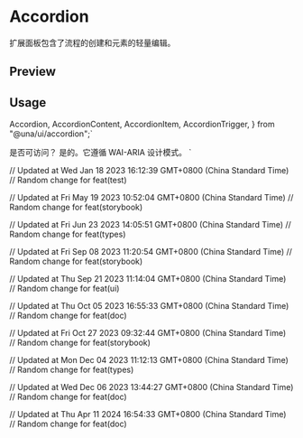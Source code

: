 

<Meta of={AccordionStories} />

<RadixPrimitiveDocsButton name='accordion' />

# Accordion

扩展面板包含了流程的创建和元素的轻量编辑。

## Preview

<Canvas of={AccordionStories.Single} />

<Controls />

## Usage

  Accordion,
  AccordionContent,
  AccordionItem,
  AccordionTrigger,
} from "@una/ui/accordion";`

  <AccordionItem value="item-1">
    <AccordionTrigger>是否可访问？</AccordionTrigger>
    <AccordionContent>
      是的。它遵循 WAI-ARIA 设计模式。
    </AccordionContent>
  </AccordionItem>
</Accordion>`

<Source code={importCode} language='ts' dark />
<Source code={usageCode} language='tsx' dark />

// Updated at Wed Jan 18 2023 16:12:39 GMT+0800 (China Standard Time)
// Random change for feat(test)

// Updated at Fri May 19 2023 10:52:04 GMT+0800 (China Standard Time)
// Random change for feat(storybook)

// Updated at Fri Jun 23 2023 14:05:51 GMT+0800 (China Standard Time)
// Random change for feat(types)

// Updated at Fri Sep 08 2023 11:20:54 GMT+0800 (China Standard Time)
// Random change for feat(storybook)

// Updated at Thu Sep 21 2023 11:14:04 GMT+0800 (China Standard Time)
// Random change for feat(ui)

// Updated at Thu Oct 05 2023 16:55:33 GMT+0800 (China Standard Time)
// Random change for feat(doc)

// Updated at Fri Oct 27 2023 09:32:44 GMT+0800 (China Standard Time)
// Random change for feat(storybook)

// Updated at Mon Dec 04 2023 11:12:13 GMT+0800 (China Standard Time)
// Random change for feat(types)

// Updated at Wed Dec 06 2023 13:44:27 GMT+0800 (China Standard Time)
// Random change for feat(doc)

// Updated at Thu Apr 11 2024 16:54:33 GMT+0800 (China Standard Time)
// Random change for feat(doc)
